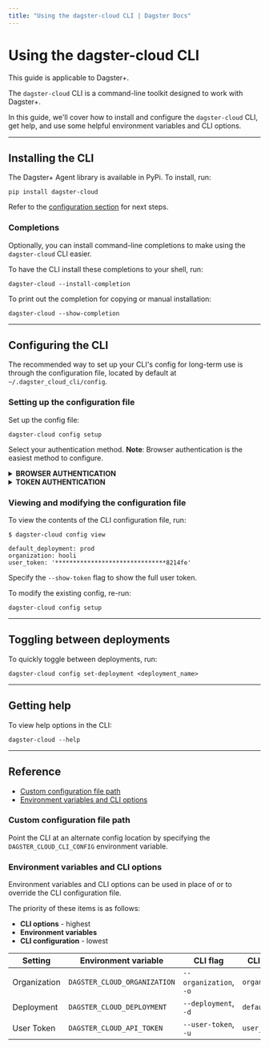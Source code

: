 ```yaml
---
title: "Using the dagster-cloud CLI | Dagster Docs"
---
```


# Using the dagster-cloud CLI

<Note>This guide is applicable to Dagster+.</Note>

The `dagster-cloud` CLI is a command-line toolkit designed to work with Dagster+.

In this guide, we'll cover how to install and configure the `dagster-cloud` CLI, get help, and use some helpful environment variables and CLI options.

---

## Installing the CLI

The Dagster+ Agent library is available in PyPi. To install, run:

```shell
pip install dagster-cloud
```

Refer to the [configuration section](#configuring-the-cli) for next steps.

### Completions

Optionally, you can install command-line completions to make using the `dagster-cloud` CLI easier.

To have the CLI install these completions to your shell, run:

```shell
dagster-cloud --install-completion
```

To print out the completion for copying or manual installation:

```shell
dagster-cloud --show-completion
```

---

## Configuring the CLI

The recommended way to set up your CLI's config for long-term use is through the configuration file, located by default at `~/.dagster_cloud_cli/config`.

### Setting up the configuration file

Set up the config file:

```shell
dagster-cloud config setup
```

Select your authentication method. **Note**: Browser authentication is the easiest method to configure.

<details>
<summary><strong>BROWSER AUTHENTICATION</strong></summary>

The easiest way to set up is to authenticate through the browser.

```shell
$ dagster-cloud config setup
? How would you like to authenticate the CLI? (Use arrow keys)
 » Authenticate in browser
   Authenticate using token
Authorized for organization `hooli`

? Default deployment: prod
```

When prompted, you can specify a default deployment. If specified, a deployment won't be required in subsequent `dagster-cloud` commands. The default deployment for a new Dagster+ organization is `prod`.

</details>

<details>
<summary><strong>TOKEN AUTHENTICATION</strong></summary>

Alternatively, you may authenticate using a user token. Refer to the [Managing user and agent tokens guide](/dagster-plus/account/managing-user-agent-tokens) for more info.

```shell
$ dagster-cloud config setup
? How would you like to authenticate the CLI? (Use arrow keys)
   Authenticate in browser
 » Authenticate using token

? Dagster+ organization: hooli
? Dagster+ user token: *************************************
? Default deployment: prod
```

When prompted, specify the following:

- **Organization** - Your organization name as it appears in your Dagster+ URL. For example, if your Dagster+ instance is `https://hooli.dagster.cloud/`, this would be `hooli`.
- **User token** - The user token.
- **Default deployment** - **Optional**. A default deployment. If specified, a deployment won't be required in subsequent `dagster-cloud` commands. The default deployment for a new Dagster+ organization is `prod`.

</details>

### Viewing and modifying the configuration file

To view the contents of the CLI configuration file, run:

```shell
$ dagster-cloud config view

default_deployment: prod
organization: hooli
user_token: '*******************************8214fe'
```

Specify the `--show-token` flag to show the full user token.

To modify the existing config, re-run:

```shell
dagster-cloud config setup
```

---

## Toggling between deployments

To quickly toggle between deployments, run:

```shell
dagster-cloud config set-deployment <deployment_name>
```

---

## Getting help

To view help options in the CLI:

```shell
dagster-cloud --help
```

---

## Reference

- [Custom configuration file path](#custom-configuration-file-path)
- [Environment variables and CLI options](#environment-variables-and-cli-options)

### Custom configuration file path

Point the CLI at an alternate config location by specifying the `DAGSTER_CLOUD_CLI_CONFIG` environment variable.

### Environment variables and CLI options

Environment variables and CLI options can be used in place of or to override the CLI configuration file.

The priority of these items is as follows:

- **CLI options** - highest
- **Environment variables**
- **CLI configuration** - lowest

| Setting      | Environment variable         | CLI flag               | CLI config value     |
| ------------ | ---------------------------- | ---------------------- | -------------------- |
| Organization | `DAGSTER_CLOUD_ORGANIZATION` | `--organization`, `-o` | `organization`       |
| Deployment   | `DAGSTER_CLOUD_DEPLOYMENT`   | `--deployment`, `-d`   | `default_deployment` |
| User Token   | `DAGSTER_CLOUD_API_TOKEN`    | `--user-token`, `-u`   | `user_token`         |
